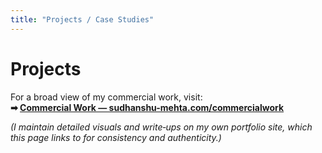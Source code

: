 ```yaml
---
title: "Projects / Case Studies"
---
```


# Projects

For a broad view of my commercial work, visit:  
**➡︎ [Commercial Work — sudhanshu-mehta.com/commercialwork](https://www.sudhanshu-mehta.com/commercialwork){target="_blank" rel="noopener"}**

*(I maintain detailed visuals and write‑ups on my own portfolio site, which this page links to for consistency and authenticity.)*
